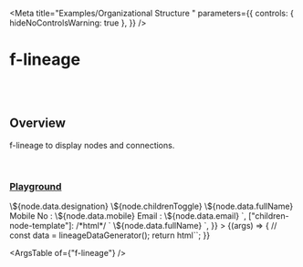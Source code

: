 
<Meta
  title="Examples/Organizational Structure "
  parameters={{
    controls: { hideNoControlsWarning: true },
  }}
/>

# f-lineage

<br />
<br />

## Overview

<f-div direction="column" gap="x-small" height="hug-content">
  <f-icon-button icon="i-delete" type="transparent"></f-icon-button>
  <f-icon-button icon="i-edit" type="transparent"></f-icon-button>
</f-div>

f-lineage to display nodes and connections.

<br />

### [Playground](/story/components-f-lineage--playground)

<Canvas>
  <Story
    name="Playground"
    argTypes={{
      direction: {
        control: "select",
        options: ["horizontal", "vertical"],
      },
      data: {
        control: "object",
      },
      padding: {
        control: "number",
      },
      gap: {
        control: "number",
      },
      ["node-size"]: {
        control: "object",
      },
      ["children-node-size"]: {
        control: "object",
      },
      ["max-children"]: {
        control: "number",
      },
    }}
    args={{
      direction: "vertical",
      nodes: {
        root: {
          data: {
            fullName: "Carey McLaughlin",
            designation: "Vice President",
            mobile: "+1 123 456 000",
            email: "abc@xyz.com",
          },
        },
        hr: {
          data: {
            fullName: "Angelena Doyle",
            designation: "Director Human Resources",
            mobile: "+1 123 456 000",
            email: "abc@xyz.com",
          },
        },
        am: {
          data: {
            fullName: "Max Oliver",
            designation: "Director Accounting",
            mobile: "+1 123 456 000",
            email: "abc@xyz.com",
          },
        },
        mo: {
          data: {
            fullName: "Aubree Matthews",
            designation: "Director Marketing",
            mobile: "+1 123 456 000",
            email: "abc@xyz.com",
          },
        },
        "mo-tl1": {
          data: {
            fullName: "Anastasia Day",
            designation: "Team Lead",
            mobile: "+1 123 456 000",
            email: "abc@xyz.com",
          },
          children: [
            {
              id: "mo-tl1-1",
              data: {
                fullName: "Whitney Lambert",
              },
            },
            {
              id: "mo-tl1-2",
              data: {
                fullName: "Jennifer Pearson",
              },
            },
            {
              id: "mo-tl1-2",
              data: {
                fullName: "Lark Motley",
              },
            },
          ],
          hideChildren: false,
        },
        "mo-tl2": {
          data: {
            fullName: "Osmond Wise",
            designation: "Team Lead",
            mobile: "+1 123 456 000",
            email: "abc@xyz.com",
          },
          children: [
            {
              id: "mo-tl2-1",
              data: {
                fullName: "Adele Green",
              },
            },
            {
              id: "mo-tl2-2",
              data: {
                fullName: "Lawrence Potter",
              },
            },
            {
              id: "mo-tl2-2",
              data: {
                fullName: "Darlene Holden",
              },
            },
          ],
          hideChildren: false,
        },
        de: {
          data: {
            fullName: "Ben Stokes",
            designation: "Director Engineering",
            mobile: "+1 123 456 000",
            email: "abc@xyz.com",
          },
        },
        tl1: {
          data: {
            fullName: "Aaron Verler",
            designation: "Team Lead",
            mobile: "+1 123 456 000",
            email: "abc@xyz.com",
          },
          children: [
            {
              id: "tl1-1",
              data: {
                fullName: "Max Furry",
              },
            },
            {
              id: "tl1-2",
              data: {
                fullName: "Steve Roger",
              },
            },
            {
              id: "tl1-2",
              data: {
                fullName: "Tony Stark",
              },
            },
          ],
          hideChildren: false,
        },
        tl2: {
          data: {
            fullName: "Bruce Banner",
            designation: "Team Lead",
            mobile: "+1 123 456 000",
            email: "abc@xyz.com",
          },
          children: [
            {
              id: "tl2-1",
              data: {
                fullName: "Celeste Waters",
              },
            },
            {
              id: "tl2-2",
              data: {
                fullName: "Jeffrey Bell",
              },
            },
            {
              id: "tl2-2",
              data: {
                fullName: "Mona Hancock",
              },
            },
          ],
          hideChildren: false,
        },
      },
      links: [
        {
          from: "root",
          to: "hr",
        },
        {
          from: "root",
          to: "am",
        },
        {
          from: "root",
          to: "mo",
        },
        {
          from: "root",
          to: "de",
        },
        {
          from: "mo",
          to: "mo-tl1",
        },
        {
          from: "mo",
          to: "mo-tl2",
        },
        {
          from: "de",
          to: "tl1",
        },
        {
          from: "de",
          to: "tl2",
        },
      ],
      padding: 16,
      gap: 100,
      ["node-size"]: { width: 250, height: 115 },
      ["children-node-size"]: { width: 250, height: 32 },
      ["max-children"]: 8,
      ["node-template"]: /*html*/ `<f-div
        state="secondary"
        width="100%"
        height="100%"
        padding="medium"
        align="top-left"
        variant="curved"
		gap="x-small"
		direction="column"
        \${node.children && !node.hideChildren ? 'border="small solid default bottom"' : ""}
      >
	  	<f-div height="hug-content">
	  		<f-text variant="heading" size="medium">\${node.data.designation}</f-text>
			\${node.childrenToggle}
		</f-div>
		<f-div height="hug-content" gap="small">
			<f-pictogram source="i-user" state="success" size="large" variant="circle"></f-pictogram>
			<f-div direction="column" height="hug-content" align="middle-left">
				<f-text  ellipsis>\${node.data.fullName}</f-text>
				<f-div padding="x-small none none none">
					<f-text size="small" ellipsis>Mobile No : \${node.data.mobile}</f-text>
				</f-div>
				<f-div padding="x-small none none none">
					<f-text size="small" ellipsis>Email : \${node.data.email}</f-text>
				</f-div>
			</f-div>
		</f-div>
      </f-div>`,
      ["children-node-template"]: /*html*/ `<f-div
          state="secondary"
          width="100%"
          height="100%"
          padding="none medium"
          align="middle-left"
          gap="small"
          border="small solid default bottom"
        >
          <f-icon source="i-user" size="small"></f-icon>
          <f-text variant="code" size="medium" ellipsis>\${node.data.fullName}</f-text>
        </f-div>`,
    }}
  >
    {(args) => {
      //  const data = lineageDataGenerator();
      return html`<f-lineage
        .direction=${args.direction}
        .nodes=${args.nodes}
        .links=${args.links}
        .padding=${args.padding}
        .gap=${args.gap}
        .node-size=${args["node-size"]}
        .children-node-size=${args["children-node-size"]}
        .max-children=${args["max-children"]}
        .node-template=${args["node-template"]}
        .children-node-template=${args["children-node-template"]}
      ></f-lineage>`;
    }}
  </Story>
</Canvas>

<br />

<ArgsTable of={"f-lineage"} />
